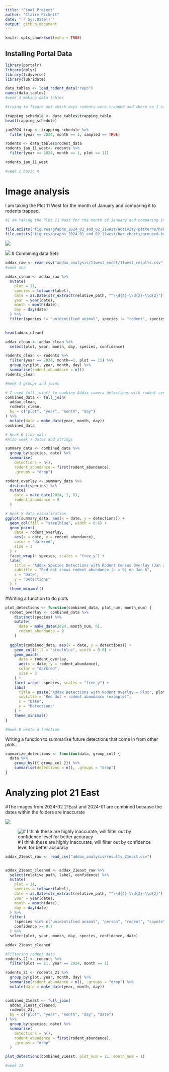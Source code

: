 ```yaml
---
title: "Final Project"
author: "Claire Pickett"
date: "`r Sys.Date()`"
output: github_document
---
```


```r
knitr::opts_chunk$set(echo = TRUE)
```

## Installing Portal Data

```r
library(portalr)
library(dplyr)
library(tidyverse)
library(lubridate)

```

```r
data_tables <- load_rodent_data("repo")
names(data_tables)
#week 3 making data tables

#trying to figure out which days rodents were trapped and where so I can start analyzing images

trapping_schedule <- data_tables$trapping_table
head(trapping_schedule)

jan2024_trap <- trapping_schedule %>%
  filter(year == 2024, month == 1, sampled == TRUE)

rodents <- data_tables$rodent_data
rodents_jan_11_west<- rodents %>%
  filter(year == 2024, month == 1, plot == 11)

rodents_jan_11_west

#week 2 basic R
```

# Image analysis

I am taking the Plot 11 West for the month of January and comparing it to rodents trapped.

```r
#I am taking the Plot 11 West for the month of January and comparing it to rodents trapped at this time, to see if there is any correlation between which animals are there and abundance of rodents
```

```r
file.exists("figures/graphs_2024_01_and_02_11west/activity-patterns/hour-of-day/combined.png")
file.exists("figures/graphs_2024_01_and_02_11west/bar-charts/grouped-by-day/combined-multi-layer.png")

```

![](figures/graphs_2024_01_and_02_11west/activity-patterns/hour-of-day/combined.png)

![](figures/graphs_2024_01_and_02_11west/bar-charts/grouped-by-day/combined-multi-layer.png) \# Combining data Sets

```r

addax_raw <- read_csv("addax_analysis/11west_excel/11west_results.csv")
#week one
```

```r
addax_clean <- addax_raw %>%
  mutate(
    plot = 11,  
    species = tolower(label),  
    date = as.Date(str_extract(relative_path, "^\\d{4}-\\d{2}-\\d{2}")),
    year = year(date),
    month = month(date),
    day = day(date)
  ) %>%
  filter(species != "unidentified animal", species != "rodent", species != "person") 
  

head(addax_clean)
```

```r
addax_clean <- addax_clean %>%
  select(plot, year, month, day, species, confidence)


```

```r
rodents_clean <- rodents %>%
  filter(year == 2024, month==1, plot == 11) %>%
  group_by(plot, year, month, day) %>%
  summarise(rodent_abundance = n())
rodents_clean

#Week 4 groups and joins
```

```r
# I used full_join() to combine Addax camera detections with rodent census data by date and plot, to show both results from each
combined_data <- full_join(
  addax_clean,
  rodents_clean,
  by = c("plot", "year", "month", "day")
) %>%
  mutate(date = make_date(year, month, day))
combined_data

# Week 6 tidy data
#Also week 7 dates and strings
```

```r
summary_data <- combined_data %>%
  group_by(species, date) %>%
  summarise(
    detections = n(),
    rodent_abundance = first(rodent_abundance),  
    .groups = "drop")

rodent_overlay <- summary_data %>%
  distinct(species) %>%
  mutate(
    date = make_date(2024, 1, 6),
    rodent_abundance = 9
  )
```

```r
# Week 5 data visualization
ggplot(summary_data, aes(x = date, y = detections)) +
  geom_col(fill = "steelblue", width = 0.6) +
  geom_point(
    data = rodent_overlay,
    aes(x = date, y = rodent_abundance),
    color = "darkred",
    size = 3
  ) +
  facet_wrap(~ species, scales = "free_y") +
  labs(
    title = "Addax Species Detections with Rodent Census Overlay (Jan 2024, Plot 11)",
    subtitle = "Red dot shows rodent abundance (n = 9) on Jan 6",
    x = "Date",
    y = "Detections"
  ) +
  theme_minimal()
```

#Writing a function to do plots

```r
plot_detections <- function(combined_data, plot_num, month_num) {
  rodent_overlay <- combined_data %>%
    distinct(species) %>%
    mutate(
      date = make_date(2024, month_num, 6),  
      rodent_abundance = 9                   
    )
  
  ggplot(combined_data, aes(x = date, y = detections)) +
    geom_col(fill = "steelblue", width = 0.6) +
    geom_point(
      data = rodent_overlay,
      aes(x = date, y = rodent_abundance),
      color = "darkred",
      size = 3
    ) +
    facet_wrap(~ species, scales = "free_y") +
    labs(
      title = paste("Addax Detections with Rodent Overlay — Plot", plot_num, month.name[month_num], "2024"),
      subtitle = "Red dot = rodent abundance (example)",
      x = "Date",
      y = "Detections"
    ) +
    theme_minimal()
}

#Week 8 wrote a function
```

Writing a function to summarise future detections that come in from other plots.

```r
summarize_detections <- function(data, group_col) {
  data %>%
    group_by({{ group_col }}) %>%
    summarise(detections = n(), .groups = "drop")
}
```

# Analyzing plot 21 East

#The images from 2024-02 21East and 2024-01 are combined because the dates within the folders are inaccurate

![](figures/graphs_21east/activity-patterns/hour-of-day/combined.png)

![\# I think these are highly inaccurate, will filter out by confidence level for better accuracy](figures/graphs_21east/pie-charts/distribution-detections.png)

```r
addax_21east_raw <- read_csv("addax_analysis/results_21east.csv")


addax_21east_cleaned <- addax_21east_raw %>%
  select(relative_path, label, confidence) %>%
  mutate(
    plot = 21,
    species = tolower(label),
    date = as.Date(str_extract(relative_path, "^\\d{4}-\\d{2}-\\d{2}")),
    year = year(date),
    month = month(date),
    day = day(date)
  ) %>%
  filter(
    !species %in% c("unidentified animal", "person", "rodent", "coyote", "cow", "fox"),
    confidence >= 0.7 
  ) %>%
  select(plot, year, month, day, species, confidence, date)

addax_21east_cleaned

```

```r
#Filtering rodent data
rodents_21 <- rodents %>%
  filter(plot == 21, year == 2024, month == 1)

rodents_21 <- rodents_21 %>%
  group_by(plot, year, month, day) %>%
  summarise(rodent_abundance = n(), .groups = "drop") %>% 
  mutate(date = make_date(year, month, day))  
 

```

```r
combined_21east <- full_join(
  addax_21east_cleaned,
  rodents_21,
  by = c("plot", "year", "month", "day", "date")
) %>%
  group_by(species, date) %>%
  summarise(
    detections = n(),
    rodent_abundance = first(rodent_abundance),
    .groups = "drop"
  )

```

```r
plot_detections(combined_21east, plot_num = 21, month_num = 1)

#week 11
```
